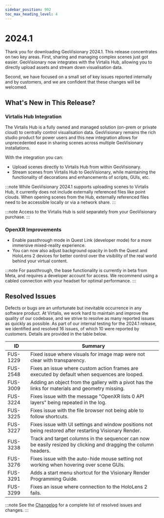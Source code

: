 ```yaml
---
sidebar_position: 992
toc_max_heading_level: 4
---
```


# 2024.1

Thank you for downloading GeoVisionary 2024.1. This release concentrates on two key areas. First, sharing and managing complex scenes just got easier. GeoVisionary now integrates with the Virtalis Hub, allowing you to directly upload assets and stream down visualisation data.

Second, we have focused on a small set of key issues reported internally and by customers, and we are confident that these changes will be welcomed. 

## What's New in This Release?

### Virtalis Hub Integration

The Virtalis Hub is a fully owned and managed solution (on-prem or private cloud) to centrally control visualisation data. GeoVisionary remains the rich studio product for power users and this new integration allows for unprecedented ease in sharing scenes across multiple GeoVisionary installations.

With the integration you can:

- Upload scenes directly to Virtalis Hub from within GeoVisionary.
- Stream scenes from Virtalis Hub to GeoVisionary, while maintaining the functionality of decorations and enhancements of scripts, GUIs, etc.

:::note
While GeoVisionary 2024.1 supports uploading scenes to Virtalis Hub, it currently does not include externally referenced files like point clouds. When opening scenes from the Hub, externally referenced files need to be accessible locally or via a network share. 
:::

:::note
Access to the Virtalis Hub is sold separately from your GeoVisionary purchase.
:::

### OpenXR Improvements

- Enable passthrough mode in Quest Link (developer mode) for a more immersive mixed-reality experience. 
- You can now also adjust background opacity in both the Quest and HoloLens 2 devices for better control over the visibility of the real world behind your virtual content. 

:::note
For passthrough, the base functionality is currently in beta from Meta, and requires a developer account for access. We recommend using a cabled connection with your headset for optimal performance.
:::

## Resolved Issues

Defects or bugs are an unfortunate but inevitable occurrence in any software product. At Virtalis, we work hard to maintain and improve the quality of our codebase, and we strive to resolve as many reported issues as quickly as possible. As part of our internal testing for the 2024.1 release, we identified and resolved 16 issues, of which 10 were reported by customers. Details are provided in the table below.

| ID | Summary |
|---|---|
| FUS-1229 | Fixed issue where visuals for image map were not clear with transparency. |
| FUS-2548 | Fixes an issue where custom action frames are executed by default when sequences are looped. |
| FUS-3009 | Adding an object from the gallery with a pivot has the links for materials and geometry missing. |
| FUS-3224 | Fixes issue with the message "OpenXR lists 0 API layers" being repeated in the log. |
| FUS-3225 | Fixes issue with the file browser not being able to follow shortcuts. |
| FUS-3227 | Fixes issue with UI settings and window positions not being restored after restarting Visionary Render. |
| FUS-3238 | Track and target columns in the sequencer can now be easily resized by clicking and dragging the column headers. |
| FUS-3276 | Fixes issue with the auto-hide mouse setting not working when hovering over scene GUIs. |
| FUS-3291 | Adds a start menu shortcut for the Visionary Render Programming Guide. |
| FUS-3299 | Fixes an issue where connection to the HoloLens 2 fails. |

:::note
See the [Changelog](../../changelogs/geovisionary#20241) for a complete list of resolved issues and changes.
:::
